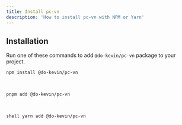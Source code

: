 ```yaml
---
title: Install pc-vn
description: 'How to install pc-vn with NPM or Yarn'
---
```


## Installation

Run one of these commands to add `@do-kevin/pc-vn` package to your project.

```shell
npm install @do-kevin/pc-vn
```

<br />

```shell
pnpm add @do-kevin/pc-vn
```

<br />

```
shell yarn add @do-kevin/pc-vn
```
